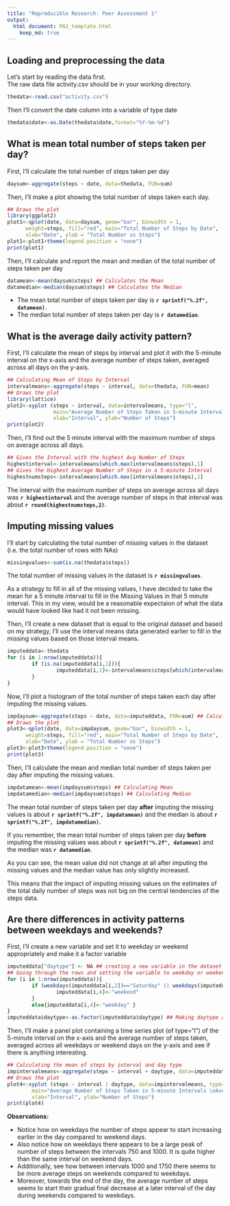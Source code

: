 ```yaml
---
title: "Reproducible Research: Peer Assessment 1"
output: 
  html document: PA1_template.html
    keep_md: true
---
```



## Loading and preprocessing the data

Let's start by reading the data first.  
The raw data file activity.csv should be in your working directory.

```r
thedata<-read.csv("activity.csv")
```

Then I'll convert the date column into a variable of type date
```r
thedata$date<-as.Date(thedata$date,format="%Y-%m-%d")
```

## What is mean total number of steps taken per day?

First, I'll calculate the total number of steps taken per day

```r
daysum<-aggregate(steps ~ date, data=thedata, FUN=sum)
```

Then, I'll make a plot showing the total number of steps taken each day.

```r
## Draws the plot
library(ggplot2)
plot1<-qplot(date, data=daysum, geom="bar", binwidth = 1,
      weight=steps, fill="red", main="Total Number of Steps by Date",
      xlab="Date", ylab = "Total Number os Steps")
plot1<-plot1+theme(legend.position = "none")
print(plot1)
```

Then, I'll calculate and report the mean and median of the total number of steps taken per day

```r
datamean<-mean(daysum$steps) ## Calculates the Mean
datamedian<-median(daysum$steps) ## Calculates the Median
```

- The mean total number of steps taken per day is **`r sprintf("%.2f", datamean)`**.  
- The median total number of steps taken per day is **`r datamedian`**.

## What is the average daily activity pattern?

First, I'll calculate the mean of steps by interval and plot it with the 5-minute interval on the x-axis and the average number of steps taken, averaged across all days on the y-axis.

```r
## Calculating Mean of Steps by Interval
intervalmeans<-aggregate(steps ~ interval, data=thedata, FUN=mean)
## Draws the plot
library(lattice)
plot2<-xyplot (steps ~ interval, data=intervalmeans, type="l",
               main="Average Number of Steps Taken in 5-minute Intervals \nAveraged Across All Days",
               xlab="Interval", ylab="Number of Steps")
print(plot2)
```

Then, I'll find out the 5 minute interval with the maximum number of steps on average across all days.

```r
## Gives the Interval with the highest Avg Number of Steps
highestinterval<-intervalmeans[which.max(intervalmeans$steps),1]
## Gives the Highest Average Number of Steps in a 5-minute Interval
highestnumsteps<-intervalmeans[which.max(intervalmeans$steps),2]
```

The interval with the maximum number of steps on average across all days was **`r highestinterval`** and the average number of steps in that interval was about **`r round(highestnumsteps,2)`**.

## Imputing missing values

I'll start by calculating the total number of missing values in the dataset (i.e. the total number of rows with NAs)

```r
missingvalues<-sum(is.na(thedata$steps))
```
The total number of missing values in the dataset is **`r missingvalues`**.

As a strategy to fill in all of the missing values, I have decided to take the mean for a 5 minute interval to fill in the Missing Values in that 5 minute interval. This in my view, would be a reasonable expectaion of what the data would have looked like had it not been missing.

Then, I'll create a new dataset that is equal to the original dataset and based on my strategy, I'll use the interval means data generated earlier to fill in the missing values based on those interval means.

```r
imputeddata<-thedata
for (i in 1:nrow(imputeddata)){
        if (is.na(imputeddata[i,1])){
                imputeddata[i,1]<-intervalmeans$steps[which(intervalmeans$interval==imputeddata[i,3])]
        }
}
```

Now, I'll plot a histogram of the total number of steps taken each day after imputing the missing values.

```r
impdaysum<-aggregate(steps ~ date, data=imputeddata, FUN=sum) ## Calculating the sum of steps by date
## Draws the plot
plot3<-qplot(date, data=impdaysum, geom="bar", binwidth = 1,
      weight=steps, fill="red", main="Total Number of Steps by Date",
      xlab="Date", ylab = "Total Number os Steps")
plot3<-plot3+theme(legend.position = "none")
print(plot3)
```

Then, I'll calculate the mean and median total number of steps taken per day after imputing the missing values.

```r
impdatamean<-mean(impdaysum$steps) ## Calculating Mean
impdatamedian<-median(impdaysum$steps) ## Calculating Median
```

The mean total number of steps taken per day **after** imputing the missing values is about **`r sprintf("%.2f", impdatamean)`** and the median is about **`r sprintf("%.2f", impdatamedian)`**.

If you remember, the mean total number of steps taken per day **before** imputing the missing values was about **`r sprintf("%.2f", datamean)`** and the median was **`r datamedian`**.

As you can see, the mean value did not change at all after imputing the missing values and the median value has only slightly increased.

This means that the impact of imputing missing values on the estimates of the total daily number of steps was not big on the central tendencies of the steps data.

## Are there differences in activity patterns between weekdays and weekends?

First, I'll create a new variable and set it to weekday or weekend appropriately and make it a factor variable

```r
imputeddata["daytype"] <- NA ## creating a new variable in the dataset
## Going through the rows and setting the variable to weekday or weekend as per the date
for (i in 1:nrow(imputeddata)){
        if (weekdays(imputeddata[i,2])=="Saturday" || weekdays(imputeddata[i,2])=="Sunday"){
                imputeddata[i,4]<-"weekend"
        }
        else{imputeddata[i,4]<-"weekday" }
}
imputeddata$daytype<-as.factor(imputeddata$daytype) ## Making daytype a factor as instructed
```

Then, I'll make a panel plot containing a time series plot (of type="l") of the 5-minute interval on the x-axis and the average number of steps taken, averaged across all weekdays or weekend days on the y-axis and see if there is anything interesting.

```r
## Calculating the mean of steps by interval and day type
impintervalmeans<-aggregate(steps ~ interval + daytype, data=imputeddata, FUN=mean) 
## Draws the plot
plot4<-xyplot (steps ~ interval | daytype, data=impintervalmeans, type="l", layout=c(1,2),
        main="Average Number of Steps Taken in 5-minute Intervals \nAveraged Across All Days by Day Type",
        xlab="Interval", ylab="Number of Steps")
print(plot4)
```

**Observations:**

- Notice how on weekdays the number of steps appear to start increasing earlier in the day compared to weekend days.  
- Also notice how on weekdays there appears to be a large peak of number of steps between the intervals 750 and 1000. It is quite higher than the same interval on weekend days.  
- Additionally, see how between intervals 1000 and 1750 there seems to be more average steps on weekends compared to weekdays.
- Moreover, towards the end of the day, the average number of steps seems to start their gradual final decrease at a later interval of the day during weekends compared to weekdays.